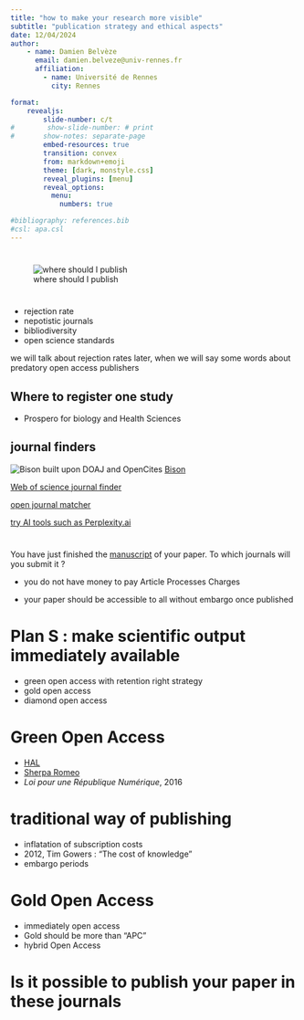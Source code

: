```yaml
---
title: "how to make your research more visible"
subtitle: "publication strategy and ethical aspects"
date: 12/04/2024
author: 
    - name: Damien Belvèze
      email: damien.belveze@univ-rennes.fr
      affiliation: 
        - name: Université de Rennes
          city: Rennes

format: 
    revealjs:
        slide-number: c/t
#        show-slide-number: # print
#       show-notes: separate-page
        embed-resources: true
        transition: convex
        from: markdown+emoji
        theme: [dark, monstyle.css]
        reveal_plugins: [menu]
        reveal_options: 
          menu: 
            numbers: true

#bibliography: references.bib
#csl: apa.csl
---
```


# {background-color="#fef1da"}

![where should I publish](images/initial_question.png){fig-alt="a toot posted in Mastodon by a researcher asking where she should publish her paper on analysis of Twitter data to explore the science reform community structure"}

# {background-color="#fef1da"}

::: {.incremental}
- rejection rate
- nepotistic journals
- bibliodiversity
- open science standards
:::

:::{.notes}

we will talk about rejection rates later, when we will say some words about predatory open access publishers
:::

## Where to register one study

- Prospero for biology and Health Sciences


## journal finders {background-color="#fef1da"}

![Bison built upon DOAJ and OpenCites](images/bison.png)
[Bison](https://service.tib.eu/bison/)

[Web of science journal finder](https://mjl.clarivate.com/home)

[open journal matcher](https://openeconomics.zbw.eu/en/knowledgebase/open-journal-matcher/)

[try AI tools such as Perplexity.ai](https://perplexity.ai)


# {background-color="#fef1da"}

You have just finished the [manuscript](title_abstract.html) of your paper. To which journals will you submit it ?

- you do not have money to pay Article Processes Charges

- your paper should be accessible to all without embargo once published


# Plan S : make scientific output immediately available {background-color="#fef1da"}

- green open access with retention right strategy
- gold open access
- diamond open access

# Green Open Access {background-color="#fef1da"}

- [HAL](https://hal.sciences)
- [Sherpa Romeo](https://v2.sherpa.ac.uk/romeo/)
- *Loi pour une République Numérique*, 2016

# traditional way of publishing

- inflatation of subscription costs
- 2012, Tim Gowers : "The cost of knowledge"
- embargo periods

# Gold Open Access {background-color="#fef1da"}

- immediately open access
- Gold should be more than "APC"
- hybrid Open Access

# Is it possible to publish your paper in these journals








